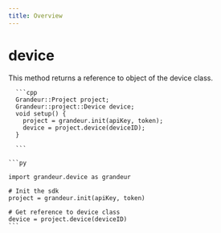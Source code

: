 ```yaml
---
title: Overview
---
```


# device

This method returns a reference to object of the device class.

<Tabs>

  <Item value="arduino" label="Arduino">

   
      ```cpp
      Grandeur::Project project;
      Grandeur::project::Device device;
      void setup() {
        project = grandeur.init(apiKey, token);
        device = project.device(deviceID);
      }

      ```
  </Item>

  <Item value="py" label="Py">

    ```py

    import grandeur.device as grandeur

    # Init the sdk
    project = grandeur.init(apiKey, token)

    # Get reference to device class
    device = project.device(deviceID)
    ```

  </Item>

</Tabs>









